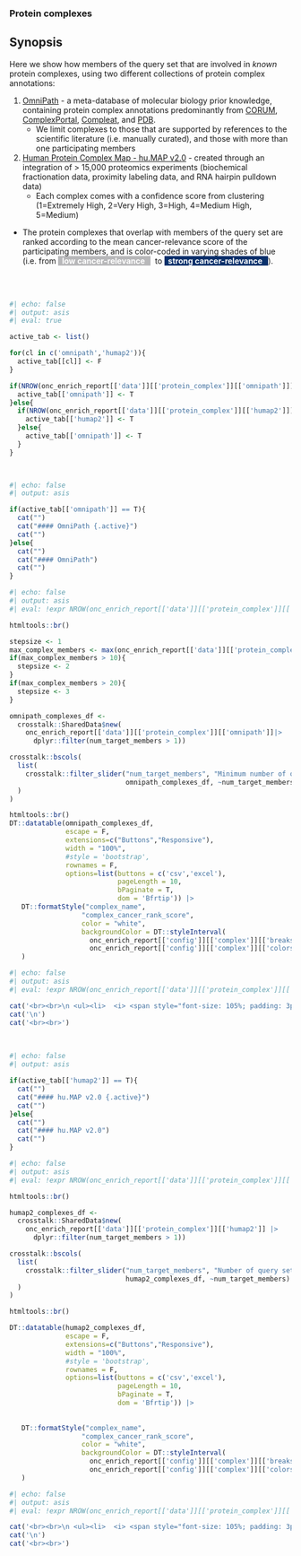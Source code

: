 ### Protein complexes 

::: {.callout-note}
## Synopsis

Here we show how members of the query set that are involved in *known* protein complexes, using two different collections of protein complex annotations:

  1. [OmniPath](https://omnipathdb.org/) - a meta-database of molecular biology prior knowledge, containing protein complex annotations predominantly from [CORUM](http://mips.helmholtz-muenchen.de/corum/), [ComplexPortal](https://www.ebi.ac.uk/complexportal/home), [Compleat](https://fgr.hms.harvard.edu/compleat), and [PDB](https://www.rcsb.org/).
     * We limit complexes to those that are supported by references to the scientific literature (i.e. manually curated), and those with more than one participating members
  2. [Human Protein Complex Map - hu.MAP v2.0](http://humap2.proteincomplexes.org/)  - created through an integration of > 15,000 proteomics experiments (biochemical fractionation data, proximity labeling data, and RNA hairpin pulldown data)
     * Each complex comes with a confidence score from clustering (1=Extremely High, 2=Very High, 3=High, 4=Medium High, 5=Medium)
   
* The protein complexes that overlap with members of the query set are ranked according to the mean cancer-relevance score of the participating members, and is color-coded in varying shades of blue (i.e. from <span style="background-color:#b8b8ba; padding:2x; color:white"><b>&nbsp; low cancer-relevance &nbsp; </b></span>&nbsp; to <span style="background-color:#08306b; padding:2x; color:white"><b>&nbsp; strong cancer-relevance &nbsp; </b></span>).


:::

<br><br>

```r
#| echo: false
#| output: asis
#| eval: true

active_tab <- list()

for(cl in c('omnipath','humap2')){
  active_tab[[cl]] <- F
}

if(NROW(onc_enrich_report[['data']][['protein_complex']][['omnipath']]) > 0){
  active_tab[['omnipath']] <- T
}else{
  if(NROW(onc_enrich_report[['data']][['protein_complex']][['humap2']]) > 0){
    active_tab[['humap2']] <- T
  }else{
    active_tab[['omnipath']] <- T
  }
}

  
```

::: {.panel-tabset}

```r
#| echo: false
#| output: asis

if(active_tab[['omnipath']] == T){
  cat("")
  cat("#### OmniPath {.active}")
  cat("")
}else{
  cat("")
  cat("#### OmniPath")
  cat("")
}
```

```r
#| echo: false
#| output: asis
#| eval: !expr NROW(onc_enrich_report[['data']][['protein_complex']][['omnipath']]) > 0

htmltools::br()

stepsize <- 1
max_complex_members <- max(onc_enrich_report[['data']][['protein_complex']][['omnipath']]$num_target_members)
if(max_complex_members > 10){
  stepsize <- 2
}
if(max_complex_members > 20){
  stepsize <- 3
}

omnipath_complexes_df <- 
  crosstalk::SharedData$new(
    onc_enrich_report[['data']][['protein_complex']][['omnipath']]|>
      dplyr::filter(num_target_members > 1))

crosstalk::bscols(
  list(
    crosstalk::filter_slider("num_target_members", "Minimum number of query set members in complex", 
                             omnipath_complexes_df, ~num_target_members, step = stepsize)
  )
)

htmltools::br()
DT::datatable(omnipath_complexes_df, 
              escape = F, 
              extensions=c("Buttons","Responsive"), 
              width = "100%",
              #style = 'bootstrap',
              rownames = F,
              options=list(buttons = c('csv','excel'),
                           pageLength = 10,
                           bPaginate = T,
                           dom = 'Bfrtip')) |>
   DT::formatStyle("complex_name",
                  "complex_cancer_rank_score", 
                  color = "white", 
                  backgroundColor = DT::styleInterval(
                    onc_enrich_report[['config']][['complex']][['breaks']],
                    onc_enrich_report[['config']][['complex']][['colors']])
   )


```


```r
#| echo: false
#| output: asis
#| eval: !expr NROW(onc_enrich_report[['data']][['protein_complex']][['omnipath']]) == 0

cat('<br><br>\n <ul><li>  <i> <span style="font-size: 105%; padding: 3px; background-color:#989898; color:white">&nbsp;&nbsp;<b>NO GENES</b> in the query set associate with protein complexes found in the OmniPath database .&nbsp;&nbsp; </span></i></li></ul>',sep='\n')
cat('\n')
cat('<br><br>')

```

<br>

```r
#| echo: false
#| output: asis

if(active_tab[['humap2']] == T){
  cat("")
  cat("#### hu.MAP v2.0 {.active}")
  cat("")
}else{
  cat("")
  cat("#### hu.MAP v2.0")
  cat("")
}
```

```r
#| echo: false
#| output: asis
#| eval: !expr NROW(onc_enrich_report[['data']][['protein_complex']][['humap2']]) > 0

htmltools::br()

humap2_complexes_df <- 
  crosstalk::SharedData$new(
    onc_enrich_report[['data']][['protein_complex']][['humap2']] |>
      dplyr::filter(num_target_members > 1))

crosstalk::bscols(
  list(
    crosstalk::filter_slider("num_target_members", "Number of query set members in complex", 
                             humap2_complexes_df, ~num_target_members)
  )
)

htmltools::br()

DT::datatable(humap2_complexes_df, 
              escape = F, 
              extensions=c("Buttons","Responsive"), 
              width = "100%",
              #style = 'bootstrap',
              rownames = F,
              options=list(buttons = c('csv','excel'),
                           pageLength = 10,
                           bPaginate = T,
                           dom = 'Bfrtip')) |>
  
  
   DT::formatStyle("complex_name",
                  "complex_cancer_rank_score", 
                  color = "white", 
                  backgroundColor = DT::styleInterval(
                    onc_enrich_report[['config']][['complex']][['breaks']],
                    onc_enrich_report[['config']][['complex']][['colors']])
   )


```


```r
#| echo: false
#| output: asis
#| eval: !expr NROW(onc_enrich_report[['data']][['protein_complex']][['humap2']]) == 0

cat('<br><br>\n <ul><li>  <i> <span style="font-size: 105%; padding: 3px; background-color:#989898; color:white">&nbsp;&nbsp;<b>NO GENES</b> in the query set associate with protein complexes established by the <b>hu.MAP v2.0</b> protein complex map .&nbsp;&nbsp; </span></i></li></ul>',sep='\n')
cat('\n')
cat('<br><br>')

```


<br>

:::
